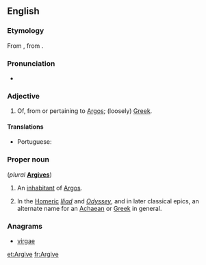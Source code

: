 ==English==
{{wikipedia|Argives}}

===Etymology===
From {{etyl|la|en}} {{m|la|Argīvus}}, from {{etyl|grc|en}} {{term|Ἀργεῖος|lang=grc}}.

===Pronunciation===
*{{a|UK}} {{IPA|/ˈɑːɡʌɪv/|lang=en}}

===Adjective===
{{en-adj}}

# {{lb|en|Ancient Greece}} Of, from or pertaining to [[Argos]]; (loosely) [[Greek]].

====Translations====
{{trans-top|from or pertaining to Argos}}
* Portuguese: {{t|pt|argivo}}
{{trans-mid}}
{{trans-bottom}}

===Proper noun===
{{en-proper noun}} (''plural'' '''[[Argives]]''')

# An [[inhabitant]] of [[Argos]].
# {{context|poetic|lang=en}} In the [[Homer]]ic ''[[Iliad]]'' and ''[[Odyssey]]'', and in later classical epics, an alternate name for an [[Achaean]] or [[Greek]] in general.

===Anagrams===
* [[virgae#English|virgae]]

[[et:Argive]]
[[fr:Argive]]